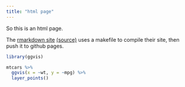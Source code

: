 ```yaml
---
title: "html page"
---
```


So this is an html page.

The [rmarkdown site](https://rmarkdown.rstudio.com) [(source)](https://github.com/rstudio/rmarkdown/tree/gh-pages) uses a makefile to compile their site, then push it to github pages.

```r
library(ggvis)
```

```r
mtcars %>%
  ggvis(x = ~wt, y = ~mpg) %>%
  layer_points()
```
